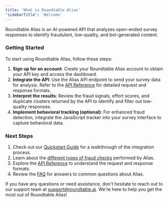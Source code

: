 ```yaml
---
title: 'What is Roundtable Alias'
'sidebarTitle': 'Welcome'
---
```


Roundtable Alias is an AI-powered API that analyzes open-ended survey responses to identify fraudulent, low-quality, and bot-generated content.

### Getting Started
To start using Roundtable Alias, follow these steps:

1. **Sign up for an account**: Create your Roundtable Alias account to obtain your API key and access the dashboard.
2. **Integrate the API**: Use the Alias API endpoint to send your survey data for analysis. Refer to the [API Reference](api-reference/v015) for detailed request and response formats.
3. **Interpret the results**: Review the fraud signals, effort scores, and duplicate clusters returned by the API to identify and filter out low-quality responses.
4. **Implement behavioral tracking (optional)**: For enhanced fraud detection, integrate the JavaScript tracker into your survey interface to capture behavioral data.

### Next Steps

1. Check out our [Quickstart Guide](quickstart) for a walkthrough of the integration process.
2. Learn about the [different types of fraud checks](Overview) performed by Alias.
3. Explore the [API Reference](api-reference/v015) to understand the request and response formats.
4. Review the [FAQ](faq) for answers to common questions about Alias.

If you have any questions or need assistance, don't hesitate to reach out to our support team at support@roundtable.ai. We're here to help you get the most out of Roundtable Alias!